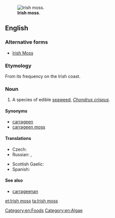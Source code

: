 [[Image:Haeckel Florideae Chondrus crispus.png|thumb|'''Irish moss'''.]]
==English==

===Alternative forms===
* [[Irish Moss]]

===Etymology===

From its frequency on the Irish coast.

===Noun===
{{en-noun|head=[[Irish]] [[moss]]|-}}
{{wikipedia}}

# A species of edible [[seaweed]], ''[[Chondrus crispus]]''.
====Synonyms====
* [[carrageen]]
* [[carrageen moss]]

====Translations====
{{trans-top|seaweed}}
* Czech: {{t|cs|irský mech|m}}
* Russian: {{t|ru|ирландский мох|m|tr=irlándskij mox}}, {{t|ru|жемчужный мох|m|tr=žemčúžnyj mox}}
{{trans-mid}}
* Scottish Gaelic: {{t|gd|cairgein|m}}
* Spanish: {{t|es|musgo de Irlanda|m}}
{{trans-bottom}}

====See also====
* [[carrageenan]]

[[Category:en:Foods]]
[[Category:en:Algae]]

[[et:Irish moss]]
[[ta:Irish moss]]